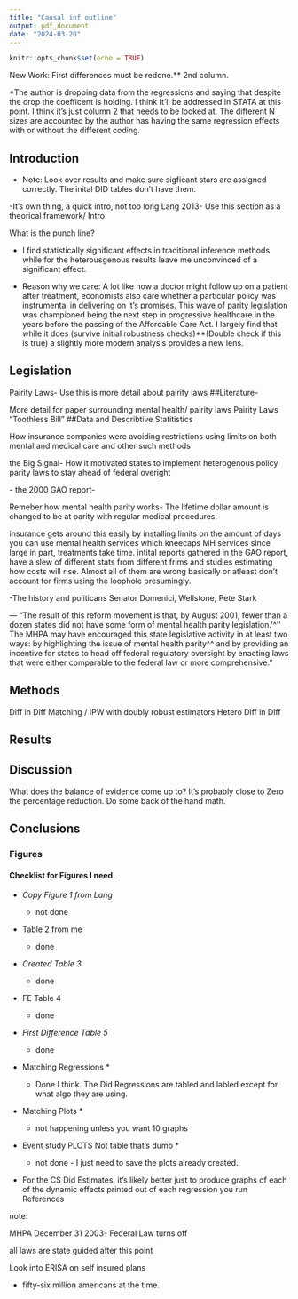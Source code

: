 ```yaml
---
title: "Causal inf outline"
output: pdf_document
date: "2024-03-20"
---
```


```r
knitr::opts_chunk$set(echo = TRUE)
```

New Work: First differences must be redone.\*\* 2nd column.

\*The author is dropping data from the regressions and saying that despite the drop the coefficent is holding. I think It'll be addressed in STATA at this point. I think it's just column 2 that needs to be looked at. The different N sizes are accounted by the author has having the same regression effects with or without the different coding.

## Introduction

-   Note: Look over results and make sure sigficant stars are assigned correctly. The inital DID tables don't have them.

-It's own thing, a quick intro, not too long Lang 2013- Use this section as a theorical framework/ Intro

What is the punch line?

-   I find statistically significant effects in traditional inference methods while for the heterousgenous results leave me unconvinced of a significant effect.

-   Reason why we care: A lot like how a doctor might follow up on a patient after treatment, economists also care whether a particular policy was instrumental in delivering on it's promises. This wave of parity legislation was championed being the next step in progressive healthcare in the years before the passing of the Affordable Care Act. I largely find that while it does (survive initial robustness checks)\*\*(Double check if this is true) a slightly more modern analysis provides a new lens.

## Legislation

Pairity Laws- Use this is more detail about pairity laws ##Literature-

More detail for paper surrounding mental health/ pairity laws Pairity Laws "Toothless Bill" ##Data and Describtive Statitistics

How insurance companies were avoiding restrictions using limits on both mental and medical care and other such methods

the Big Signal- How it motivated states to implement heterogenous policy parity laws to stay ahead of federal overight

\- the 2000 GAO report-

Remeber how mental health parity works- The lifetime dollar amount is changed to be at parity with regular medical procedures.

insurance gets around this easily by installing limits on the amount of days you can use mental health services which kneecaps MH services since large in part, treatments take time. intital reports gathered in the GAO report, have a slew of different stats from different frims and studies estimating how costs will rise. Almost all of them are wrong basically or atleast don't account for firms using the loophole presumingly.

-The history and politicans Senator Domenici, Wellstone, Pete Stark

--- "The result of this reform movement is that, by August 2001, fewer than a dozen states did not have some form of mental health parity legislation.'\^'' The MHPA may have encouraged this state legislative activity in at least two ways: by highlighting the issue of mental health parity\^\^ and by providing an incentive for states to head off federal regulatory oversight by enacting laws that were either comparable to the federal law or more comprehensive."

## Methods

Diff in Diff Matching / IPW with doubly robust estimators Hetero Diff in Diff

## Results

## Discussion

What does the balance of evidence come up to? It's probably close to Zero the percentage reduction. Do some back of the hand math.

## Conclusions

### Figures

#### Checklist for Figures I need.

-   *Copy Figure 1 from Lang*

    -   not done

-   Table 2 from me

    -   done

-   *Created Table 3*

    -   done

-   FE Table 4

    -   done

-   *First Difference Table 5*

    -   done

-   Matching Regressions \*

    -   Done I think. The Did Regressions are tabled and labled except for what algo they are using.

-   Matching Plots \*

    -   not happening unless you want 10 graphs

-   Event study PLOTS Not table that's dumb \*

    -   not done - I just need to save the plots already created.

-   For the CS Did Estimates, it's likely better just to produce graphs of each of the dynamic effects printed out of each regression you run References

note:

MHPA December 31 2003- Federal Law turns off

all laws are state guided after this point

Look into ERISA on self insured plans

-   fifty-six million americans at the time.
